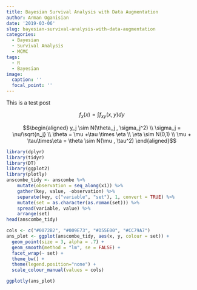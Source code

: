 ```yaml
---
title: Bayesian Survival Analysis with Data Augmentation
author: Arman Oganisian
date: '2019-03-06'
slug: bayesian-survival-analysis-with-data-augmentation
categories:
  - Bayesian
  - Survival Analysis
  - MCMC
tags:
  - R
  - Bayesian
image:
  caption: ''
  focal_point: ''
---
```

This is a test post

$$f_x(x) = \int f_{xy}(x,y) dy$$


$$\begin{aligned}
y_j \sim N(\theta_j , \sigma_j^2) \\
\sigma_j = \nu/\sqrt{n_j}   \\
\theta = \mu +\tau \times \eta \\
\eta \sim N(0,1) \\
\mu + \tau\times\eta = \theta \sim N(\mu , \tau^2)
\end{aligned}$$

```r
library(dplyr)
library(tidyr)
library(DT)
library(ggplot2)
library(plotly)
anscombe_tidy <- anscombe %>%
    mutate(observation = seq_along(x1)) %>%
    gather(key, value, -observation) %>%
    separate(key, c("variable", "set"), 1, convert = TRUE) %>%
    mutate(set = as.character(as.roman(set))) %>%
    spread(variable, value) %>%
    arrange(set)
head(anscombe_tidy)

cols <- c("#0072B2", "#009E73", "#D55E00", "#CC79A7")
ans_plot <- ggplot(anscombe_tidy, aes(x, y, colour = set)) +
  geom_point(size = 3, alpha = .7) +
  geom_smooth(method = "lm", se = FALSE) + 
  facet_wrap(~ set) +
  theme_bw() +
  theme(legend.position="none") +
  scale_colour_manual(values = cols) 

ggplotly(ans_plot)

```

